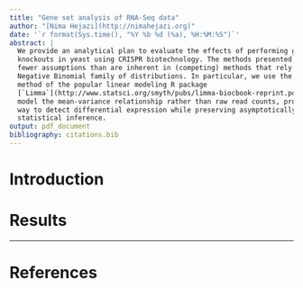 ```yaml
---
title: "Gene set analysis of RNA-Seq data"
author: "[Nima Hejazi](http://nimahejazi.org)"
date: '`r format(Sys.time(), "%Y %b %d (%a), %H:%M:%S")`'
abstract: |
  We provide an analytical plan to evaluate the effects of performing gene
  knockouts in yeast using CRISPR biotechnology. The methods presented rely on
  fewer assumptions than are inherent in (competing) methods that rely on the
  Negative Binomial family of distributions. In particular, we use the "voom"
  method of the popular linear modeling R package
  [`Limma`](http://www.statsci.org/smyth/pubs/limma-biocbook-reprint.pdf) to
  model the mean-variance relationship rather than raw read counts, providing a
  way to detect differential expression while preserving asymptotically correct
  statistical inference.
output: pdf_document
bibliography: citations.bib
---
```


# Introduction

# Results

---

\newpage

# References